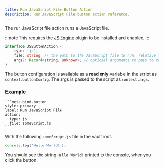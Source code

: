 ```yaml
---
title: Run JavaScript File Button Action
description: Run JavaScript File button action reference.
---
```


The run JavaScript file action runs a JavaScript file.

:::note
This requires the [JS Engine](https://github.com/mProjectsCode/obsidian-js-engine-plugin) plugin to be installed and enabled.
:::

```ts
interface JSButtonAction {
	type: 'js';
	file: string; // the path to the JavaScript file to run, relative to the vault root
	args?: Record<string, unknown>; // optional arguments to pass to the script (available in the script as `context.args`)
}
```

The button configuration is available as a **read only** variable in the script as `context.buttonConfig`.
The args is passed to the script as `context.args`.

### Example

````custom_markdown {5-6}
```meta-bind-button
style: primary
label: Run JavaScript File
action:
  type: js
  file: someScript.js
```
````

With the following `someScript.js` file in the vault root.

```js title="someScript.js"
console.log('Hello World!');
```

You should see the string `Hello World!` printed to the console, when you click the button.
